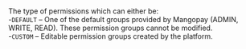 <ResponseField name="Type" type="string"   
default="**Default value:** DEFAULT, CUSTOM">    
The type of permissions which can either be:  
-`DEFAULT` – One of the default groups provided by Mangopay (ADMIN, WRITE, READ). These permission groups cannot be modified.  
-`CUSTOM` – Editable permission groups created by the platform.  
</ResponseField>